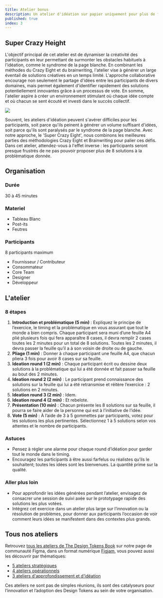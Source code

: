 ```yaml
---
title: Atelier bonus
description: Un atelier d'idéation sur papier uniquement pour plus de fun
published: true
index: 3
---
```


## Super Crazy Height

L'objectif principal de cet atelier est de dynamiser la créativité des participants en leur permettant de surmonter les obstacles habituels à l'idéation, comme le syndrome de la page blanche. En combinant les méthodes du Crazy Eight et du brainwriting, l'atelier vise à générer un large éventail de solutions créatives en un temps limité. L'approche collaborative encourage non seulement le partage d'idées entre les participants de divers domaines, mais permet également d'identifier rapidement des solutions potentiellement innovantes grâce à un processus de vote. En somme, l'atelier aspire à créer un environnement stimulant où chaque idée compte et où chacun se sent écouté et investi dans le succès collectif.

![](/workshops/super-crazy-eight.png)

Souvent, les ateliers d'idéation peuvent s'avérer difficiles pour les participants, soit parce qu'ils peinent à générer un volume suffisant d'idées, soit parce qu'ils sont paralysés par le syndrome de la page blanche. Avec notre approche, le 'Super Crazy Eight', nous combinons les meilleures parties des méthodologies Crazy Eight et Brainwriting pour palier ces défis. Dans cet atelier, attendez-vous à l'effet inverse : les participants seront presque frustrés de ne pas pouvoir proposer plus de 8 solutions à la problématique donnée.

## Organisation

### Durée

30 à 45 minutes

### Materiel

- Tableau Blanc
- Post-its
- Feutres

### Participants

8 participants maximum

- Fournisseur / Contributeur
- Consommateur
- Core Team
- Designer
- Développeur


## L'atelier

### 8 étapes 

1. **Introduction et problématique (5 min)** : Expliquez le principe de l’exercice, le timing et la problématique en vous assurant que tout le monde a bien compris. Chaque participant sera muni d’une feuille A4 plié plusieurs fois qui fera apparaître 8 cases, il devra remplir 2 cases toutes les 2 minutes pour un total de 8 solutions. Toutes les 2 minutes, il devra passer la feuille qu’il a à son voisin de droite ou de gauche.
2. **Pliage (1 min)** : Donner à chaque participant une feuille A4, que chacun pliera 3 fois pour avoir 8 cases sur sa feuille.
3. **Ideation round 1 (2 min)** : Chaque participant écrit ou dessine deux solutions à la problématique qui lui a été donnée et fait passer sa feuille au bout des 2 minutes.
4. **Ideation round 2 (2 min)** : Le participant prend connaissance des solutions sur la feuille qui lui a été retransmise et réitère l’exercice : 2 solutions en 2 minutes.
5. **Ideation round 3 (2 min)** : Idem.
6. **Ideation round 4 (2 min)** : Et rebelote.
7. **Présentation (10 min)** : Chacun présente les 8 solutions sur sa feuille, il pourra se faire aider de la personne qui est à l’initiative de l’idée.
8. **Vote (5 min)** : À l’aide de 3 à 5 gommettes par participants, votez pour les solutions les plus pertinentes. Sélectionnez 1 à 5 solutions selon vos attentes et le nombre de participants.

### Astuces

- Pensez à régler une alarme pour chaque round d’idéation pour garder tout le monde dans le timing.
- Encouragez les participants à être aussi farfelus ou réalistes qu’ils le souhaitent; toutes les idées sont les bienvenues. La quantité prime sur la qualité.

### Aller plus loin

- Pour approfondir les idées générées pendant l’atelier, envisagez de
consacrer une session de suivi axée sur le prototypage rapide des
solutions les plus votées.
- Intégrez cet exercice dans un atelier plus large sur l’innovation ou la
résolution de problèmes, pour donner aux participants l’occasion de voir
comment leurs idées se manifestent dans des contextes plus grands.


## Tous nos ateliers

Retrouvez [tous les ateliers de The Design Tokens Book](https://www.figma.com/@frontguys) sur notre page de communauté Figma, dans un format numérique [Figjam](https://www.figma.com/fr-fr/figjam/), vous pouvez aussi les découvrir par thématiques:
- [5 ateliers stratégiques](/workshops/strategic-workshops/)
- [4 ateliers opérationnels](/workshops/operational-workshops/)
- [3 ateliers d'approfondissement et d'idéation](/workshops/ideation-workshops/)

Ces ateliers ne sont pas de simples réunions, ils sont des catalyseurs pour l’innovation et l’adoption des Design Tokens au sein de votre organisation.
